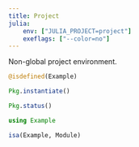 ```yaml
---
title: Project
julia:
    env: ["JULIA_PROJECT=project"]
    exeflags: ["--color=no"]
---
```


Non-global project environment.

```julia
@isdefined(Example)
```

```julia
Pkg.instantiate()
```

```julia
Pkg.status()
```

```julia
using Example
```

```julia
isa(Example, Module)
```
